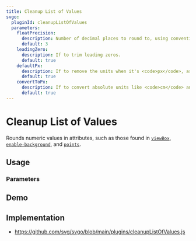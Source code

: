 ```yaml
---
title: Cleanup List of Values
svgo:
  pluginId: cleanupListOfValues
  parameters:
    floatPrecision:
      description: Number of decimal places to round to, using conventional rounding rules.
      default: 3
    leadingZero:
      description: If to trim leading zeros.
      default: true
    defaultPx:
      description: If to remove the units when it's <code>px</code>, as this is the default if not specified.
      default: true
    convertToPx:
      description: If to convert absolute units like <code>cm</code> and <code>in</code> to <code>px</code>.
      default: true
---
```


# Cleanup List of Values

Rounds numeric values in attributes, such as those found in [`viewBox`](https://developer.mozilla.org/docs/Web/SVG/Attribute/viewBox), [`enable-background`](https://developer.mozilla.org/docs/Web/SVG/Attribute/enable-background), and [`points`](https://developer.mozilla.org/docs/Web/SVG/Attribute/points).

## Usage

<PluginUsage/>

### Parameters

<PluginParams/>

## Demo

<PluginDemo/>

## Implementation

* https://github.com/svg/svgo/blob/main/plugins/cleanupListOfValues.js
